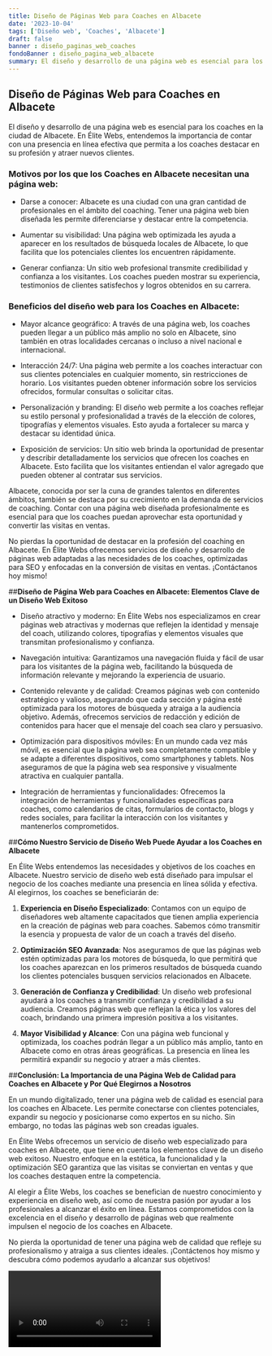 ```yaml
---
title: Diseño de Páginas Web para Coaches en Albacete
date: '2023-10-04'
tags: ['Diseño web', 'Coaches', 'Albacete']
draft: false
banner : diseño_paginas_web_coaches
fondoBanner : diseño_pagina_web_albacete
summary: El diseño y desarrollo de una página web es esencial para los coaches en la ciudad de Albacete. En Élite Webs, entendemos la importancia de contar con una presencia en línea efectiva que permita a los coaches destacar en su profesión y atraer nuevos clientes.
---
```


## Diseño de Páginas Web para Coaches en Albacete

El diseño y desarrollo de una página web es esencial para los coaches en la ciudad de Albacete. En Élite Webs, entendemos la importancia de contar con una presencia en línea efectiva que permita a los coaches destacar en su profesión y atraer nuevos clientes.

### Motivos por los que los Coaches en Albacete necesitan una página web:

- Darse a conocer: Albacete es una ciudad con una gran cantidad de profesionales en el ámbito del coaching. Tener una página web bien diseñada les permite diferenciarse y destacar entre la competencia.

- Aumentar su visibilidad: Una página web optimizada les ayuda a aparecer en los resultados de búsqueda locales de Albacete, lo que facilita que los potenciales clientes los encuentren rápidamente.

- Generar confianza: Un sitio web profesional transmite credibilidad y confianza a los visitantes. Los coaches pueden mostrar su experiencia, testimonios de clientes satisfechos y logros obtenidos en su carrera.

### Beneficios del diseño web para los Coaches en Albacete:

- Mayor alcance geográfico: A través de una página web, los coaches pueden llegar a un público más amplio no solo en Albacete, sino también en otras localidades cercanas o incluso a nivel nacional e internacional.

- Interacción 24/7: Una página web permite a los coaches interactuar con sus clientes potenciales en cualquier momento, sin restricciones de horario. Los visitantes pueden obtener información sobre los servicios ofrecidos, formular consultas o solicitar citas.

- Personalización y branding: El diseño web permite a los coaches reflejar su estilo personal y profesionalidad a través de la elección de colores, tipografías y elementos visuales. Esto ayuda a fortalecer su marca y destacar su identidad única.

- Exposición de servicios: Un sitio web brinda la oportunidad de presentar y describir detalladamente los servicios que ofrecen los coaches en Albacete. Esto facilita que los visitantes entiendan el valor agregado que pueden obtener al contratar sus servicios.

Albacete, conocida por ser la cuna de grandes talentos en diferentes ámbitos, también se destaca por su crecimiento en la demanda de servicios de coaching. Contar con una página web diseñada profesionalmente es esencial para que los coaches puedan aprovechar esta oportunidad y convertir las visitas en ventas.

No pierdas la oportunidad de destacar en la profesión del coaching en Albacete. En Élite Webs ofrecemos servicios de diseño y desarrollo de páginas web adaptadas a las necesidades de los coaches, optimizadas para SEO y enfocadas en la conversión de visitas en ventas. ¡Contáctanos hoy mismo!

<GifSeo />

<Cta />

##**Diseño de Página Web para Coaches en Albacete: Elementos Clave de un Diseño Web Exitoso**

- Diseño atractivo y moderno: En Élite Webs nos especializamos en crear páginas web atractivas y modernas que reflejen la identidad y mensaje del coach, utilizando colores, tipografías y elementos visuales que transmitan profesionalismo y confianza.

- Navegación intuitiva: Garantizamos una navegación fluida y fácil de usar para los visitantes de la página web, facilitando la búsqueda de información relevante y mejorando la experiencia de usuario.

- Contenido relevante y de calidad: Creamos páginas web con contenido estratégico y valioso, asegurando que cada sección y página esté optimizada para los motores de búsqueda y atraiga a la audiencia objetivo. Además, ofrecemos servicios de redacción y edición de contenidos para hacer que el mensaje del coach sea claro y persuasivo.

- Optimización para dispositivos móviles: En un mundo cada vez más móvil, es esencial que la página web sea completamente compatible y se adapte a diferentes dispositivos, como smartphones y tablets. Nos aseguramos de que la página web sea responsive y visualmente atractiva en cualquier pantalla.

- Integración de herramientas y funcionalidades: Ofrecemos la integración de herramientas y funcionalidades específicas para coaches, como calendarios de citas, formularios de contacto, blogs y redes sociales, para facilitar la interacción con los visitantes y mantenerlos comprometidos.

##**Cómo Nuestro Servicio de Diseño Web Puede Ayudar a los Coaches en Albacete**

En Élite Webs entendemos las necesidades y objetivos de los coaches en Albacete. Nuestro servicio de diseño web está diseñado para impulsar el negocio de los coaches mediante una presencia en línea sólida y efectiva. Al elegirnos, los coaches se beneficiarán de:

1. **Experiencia en Diseño Especializado**: Contamos con un equipo de diseñadores web altamente capacitados que tienen amplia experiencia en la creación de páginas web para coaches. Sabemos cómo transmitir la esencia y propuesta de valor de un coach a través del diseño.

2. **Optimización SEO Avanzada**: Nos aseguramos de que las páginas web estén optimizadas para los motores de búsqueda, lo que permitirá que los coaches aparezcan en los primeros resultados de búsqueda cuando los clientes potenciales busquen servicios relacionados en Albacete.

3. **Generación de Confianza y Credibilidad**: Un diseño web profesional ayudará a los coaches a transmitir confianza y credibilidad a su audiencia. Creamos páginas web que reflejan la ética y los valores del coach, brindando una primera impresión positiva a los visitantes.

4. **Mayor Visibilidad y Alcance**: Con una página web funcional y optimizada, los coaches podrán llegar a un público más amplio, tanto en Albacete como en otras áreas geográficas. La presencia en línea les permitirá expandir su negocio y atraer a más clientes.

##**Conclusión: La Importancia de una Página Web de Calidad para Coaches en Albacete y Por Qué Elegirnos a Nosotros**

En un mundo digitalizado, tener una página web de calidad es esencial para los coaches en Albacete. Les permite conectarse con clientes potenciales, expandir su negocio y posicionarse como expertos en su nicho. Sin embargo, no todas las páginas web son creadas iguales.

En Élite Webs ofrecemos un servicio de diseño web especializado para coaches en Albacete, que tiene en cuenta los elementos clave de un diseño web exitoso. Nuestro enfoque en la estética, la funcionalidad y la optimización SEO garantiza que las visitas se conviertan en ventas y que los coaches destaquen entre la competencia.

Al elegir a Élite Webs, los coaches se benefician de nuestro conocimiento y experiencia en diseño web, así como de nuestra pasión por ayudar a los profesionales a alcanzar el éxito en línea. Estamos comprometidos con la excelencia en el diseño y desarrollo de páginas web que realmente impulsen el negocio de los coaches en Albacete.

No pierda la oportunidad de tener una página web de calidad que refleje su profesionalismo y atraiga a sus clientes ideales. ¡Contáctenos hoy mismo y descubra cómo podemos ayudarlo a alcanzar sus objetivos!

<Video />

<CtaBot job='Coaches' city='Albacete'/>

<Gmaps query='Albacete+españa+maps' />